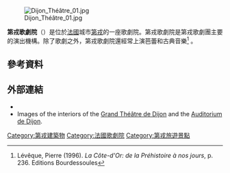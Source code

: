 [[File:Dijon_Théâtre_01.jpg|thumb]]

'''第戎歌劇院'''（{{lang-fr|Opéra de Dijon}}）是位於[[法國|法國]]城市[[第戎|第戎]]的一座歌劇院。第戎歌劇院是第戎歌劇團主要的演出機構。除了歌劇之外，第戎歌劇院還經常上演芭蕾和古典音樂<ref>Lévêque, Pierre (1996). ''La Côte-d'Or: de la Préhistoire à nos jours'', p. 236. Editions Bourdessoules</ref> 。
==參考資料==
{{Reflist}}
==外部連結==
*{{Official|http://www.opera-dijon.fr}}
*Images of the interiors of the [https://web.archive.org/web/20150403031439/http://www.hotels-dijon-bourgogne.com/upload/media/lieux-marquants/grand-theatre-dijon.jpg Grand Théâtre de Dijon] and the [https://web.archive.org/web/20150923174033/http://www.artecconsultants.com/03_projects/performing_arts_venues/auditorium_dijon/images/dijon_auditorium_photo_01.jpg Auditorium de Dijon].

[[Category:第戎建築物|Category:第戎建築物]]
[[Category:法國歌劇院|Category:法國歌劇院]]
[[Category:第戎旅遊景點|Category:第戎旅遊景點]]